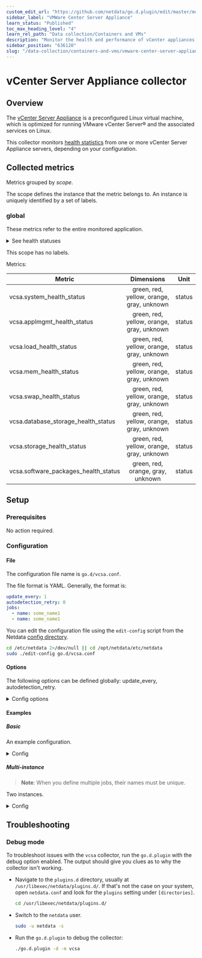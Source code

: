 ```yaml
---
custom_edit_url: "https://github.com/netdata/go.d.plugin/edit/master/modules/vcsa/README.md"
sidebar_label: "VMWare Center Server Appliance"
learn_status: "Published"
toc_max_heading_level: "4"
learn_rel_path: "Data collection/Containers and VMs"
description: "Monitor the health and performance of vCenter appliances with zero configuration, per-second metric granularity, and interactive visualizations."
sidebar_position: "636120"
slug: "/data-collection/containers-and-vms/vmware-center-server-appliance"
---
```

# vCenter Server Appliance collector

## Overview

The [vCenter Server Appliance](https://docs.vmware.com/en/VMware-vSphere/6.5/com.vmware.vsphere.vcsa.doc/GUID-223C2821-BD98-4C7A-936B-7DBE96291BA4.html)
is a preconfigured Linux virtual machine, which is optimized for running VMware vCenter Server® and the associated
services on Linux.

This collector
monitors [health statistics](https://developer.vmware.com/apis/vsphere-automation/latest/appliance/health/) from one or
more vCenter Server Appliance servers, depending on your configuration.

## Collected metrics

Metrics grouped by *scope*.

The scope defines the instance that the metric belongs to. An instance is uniquely identified by a set of labels.

### global

These metrics refer to the entire monitored application.
<details>
<summary>See health statuses</summary>
Overall System Health:

| Status  | Description                                                                                                              |
|:-------:|:-------------------------------------------------------------------------------------------------------------------------|
|  green  | All components in the appliance are healthy.                                                                             |
| yellow  | One or more components in the appliance might become overloaded soon.                                                    |
| orange  | One or more components in the appliance might be degraded.                                                               |
|   red   | One or more components in the appliance might be in an unusable status and the appliance might become unresponsive soon. |
|  gray   | No health data is available.                                                                                             |
| unknown | Collector failed to decode status.                                                                                       |

Components Health:

| Status  | Description                                                  |
|:-------:|:-------------------------------------------------------------|
|  green  | The component is healthy.                                    |
| yellow  | The component is healthy, but may have some problems.        |
| orange  | The component is degraded, and may have serious problems.    |
|   red   | The component is unavailable, or will stop functioning soon. |
|  gray   | No health data is available.                                 |
| unknown | Collector failed to decode status.                           |

Software Updates Health:

| Status  | Description                                          |
|:-------:|:-----------------------------------------------------|
|  green  | No updates available.                                |
| orange  | Non-security patches might be available.             |
|   red   | Security patches might be available.                 |
|  gray   | An error retrieving information on software updates. |
| unknown | Collector failed to decode status.                   |

</details>


This scope has no labels.

Metrics:

| Metric                               |                Dimensions                 |  Unit  |
|--------------------------------------|:-----------------------------------------:|:------:|
| vcsa.system_health_status            | green, red, yellow, orange, gray, unknown | status |
| vcsa.applmgmt_health_status          | green, red, yellow, orange, gray, unknown | status |
| vcsa.load_health_status              | green, red, yellow, orange, gray, unknown | status |
| vcsa.mem_health_status               | green, red, yellow, orange, gray, unknown | status |
| vcsa.swap_health_status              | green, red, yellow, orange, gray, unknown | status |
| vcsa.database_storage_health_status  | green, red, yellow, orange, gray, unknown | status |
| vcsa.storage_health_status           | green, red, yellow, orange, gray, unknown | status |
| vcsa.software_packages_health_status |     green, red, orange, gray, unknown     | status |

## Setup

### Prerequisites

No action required.

### Configuration

#### File

The configuration file name is `go.d/vcsa.conf`.

The file format is YAML. Generally, the format is:

```yaml
update_every: 1
autodetection_retry: 0
jobs:
  - name: some_name1
  - name: some_name1
```

You can edit the configuration file using the `edit-config` script from the
Netdata [config directory](/docs/configuring/configuration#the-netdata-config-directory).

```bash
cd /etc/netdata 2>/dev/null || cd /opt/netdata/etc/netdata
sudo ./edit-config go.d/vcsa.conf
```

#### Options

The following options can be defined globally: update_every, autodetection_retry.

<details>
<summary>Config options</summary>

|         Name         | Description                                                                                               | Default | Required |
|:--------------------:|-----------------------------------------------------------------------------------------------------------|:-------:|:--------:|
|     update_every     | Data collection frequency.                                                                                |    5    |          |
| autodetection_retry  | Re-check interval in seconds. Zero means not to schedule re-check.                                        |    0    |          |
|         url          | Server URL.                                                                                               |         |   yes    |
|       timeout        | HTTP request timeout.                                                                                     |    1    |          |
|       username       | Username for basic HTTP authentication.                                                                   |         |   yes    |
|       password       | Password for basic HTTP authentication.                                                                   |         |   yes    |
|      proxy_url       | Proxy URL.                                                                                                |         |          |
|    proxy_username    | Username for proxy basic HTTP authentication.                                                             |         |          |
|    proxy_password    | Password for proxy basic HTTP authentication.                                                             |         |          |
|        method        | HTTP request method.                                                                                      |   GET   |          |
|         body         | HTTP request body.                                                                                        |         |          |
|       headers        | HTTP request headers.                                                                                     |         |          |
| not_follow_redirects | Redirect handling policy. Controls whether the client follows redirects.                                  |   no    |          |
|   tls_skip_verify    | Server certificate chain and hostname validation policy. Controls whether the client performs this check. |   no    |          |
|        tls_ca        | Certification authority that the client uses when verifying the server's certificates.                    |         |          |
|       tls_cert       | Client TLS certificate.                                                                                   |         |          |
|       tls_key        | Client TLS key.                                                                                           |         |          |

</details>

#### Examples

##### Basic

An example configuration.
<details>
<summary>Config</summary>

```yaml
jobs:
  - name: vcsa1
    url: https://203.0.113.1
    username: admin@vsphere.local
    password: password
```

</details>

##### Multi-instance

> **Note**: When you define multiple jobs, their names must be unique.

Two instances.

<details>
<summary>Config</summary>

```yaml
jobs:
  - name: vcsa1
    url: https://203.0.113.1
    username: admin@vsphere.local
    password: password

  - name: vcsa2
    url: https://203.0.113.10
    username: admin@vsphere.local
    password: password
```

</details>

## Troubleshooting

### Debug mode

To troubleshoot issues with the `vcsa` collector, run the `go.d.plugin` with the debug option enabled. The output
should give you clues as to why the collector isn't working.

- Navigate to the `plugins.d` directory, usually at `/usr/libexec/netdata/plugins.d/`. If that's not the case on
  your system, open `netdata.conf` and look for the `plugins` setting under `[directories]`.

  ```bash
  cd /usr/libexec/netdata/plugins.d/
  ```

- Switch to the `netdata` user.

  ```bash
  sudo -u netdata -s
  ```

- Run the `go.d.plugin` to debug the collector:

  ```bash
  ./go.d.plugin -d -m vcsa
  ```

